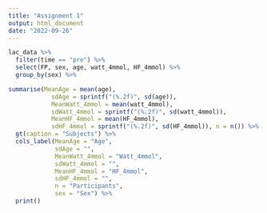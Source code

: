 ```yaml
---
title: "Assignment 1"
output: html_document
date: "2022-09-26"
---
```


```r
lac_data %>%
  filter(time == "pre") %>%
  select(FP, sex, age, watt_4mmol, HF_4mmol) %>%
  group_by(sex) %>%
```


```r
summarise(MeanAge = mean(age),
            sdAge = sprintf("(%.2f)", sd(age)),
            MeanWatt_4mmol = mean(watt_4mmol),
            sdWatt_4mmol = sprintf("(%.2f)", sd(watt_4mmol)),
            MeanHF_4mmol = mean(HF_4mmol),
            sdHF_4mmol = sprintf("(%.2f)", sd(HF_4mmol)), n = n()) %>%
  gt(caption = "Subjects") %>%
  cols_label(MeanAge = "Age",
             sdAge = "",
             MeanWatt_4mmol = "Watt_4mmol",
             sdWatt_4mmol = "",
             MeanHF_4mmol = "HF_4mmol",
             sdHF_4mmol = "",
             n = "Participants",
             sex = "Sex") %>%
  print()


```
